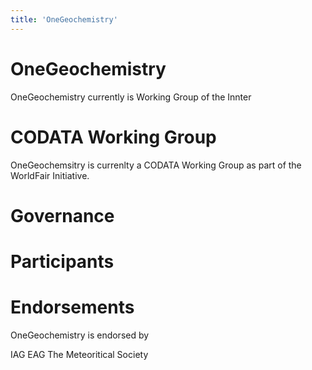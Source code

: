 ```yaml
---
title: 'OneGeochemistry'
---
```


# OneGeochemistry
OneGeochemistry currently is Working Group of the Innter


# CODATA Working Group

OneGeochemsitry is currenlty a CODATA Working Group as part of the WorldFair Initiative.


# Governance


# Participants


# Endorsements

OneGeochemistry is endorsed by 

IAG
EAG
The Meteoritical Society